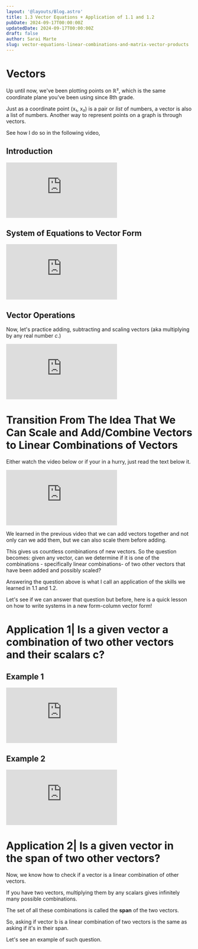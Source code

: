 ```yaml
---
layout: '@layouts/Blog.astro'
title: 1.3 Vector Equations + Application of 1.1 and 1.2
pubDate: 2024-09-17T00:00:00Z 
updatedDate: 2024-09-17T00:00:00Z 
draft: false
author: Sarai Marte
slug: vector-equations-linear-combinations-and-matrix-vector-products
---
```



# Vectors 

Up until now, we've been plotting points on ℝ², which is the same coordinate plane you've been using since 8th grade.

Just as a coordinate point (x₁, x₂) is a pair or *list* of numbers, a vector is also a list of numbers. Another way to represent points on a graph is through vectors.

See how I do so in the following video, 

## Introduction 

<iframe src="https://www.youtube.com/embed/0gr9of8I8Qk?si=SWsUMr7GdxCaLzTX" title="YouTube video player" frameborder="0" allow="accelerometer; autoplay; clipboard-write; encrypted-media; gyroscope; picture-in-picture; web-share" referrerpolicy="strict-origin-when-cross-origin" allowfullscreen></iframe>

## System of Equations to Vector Form 

<iframe src="https://www.youtube.com/embed/Ify8DWOUbjg?si=ihQbdn6L-n1fuwND" title="YouTube video player" frameborder="0" allow="accelerometer; autoplay; clipboard-write; encrypted-media; gyroscope; picture-in-picture; web-share" referrerpolicy="strict-origin-when-cross-origin" allowfullscreen></iframe>

## Vector Operations 

Now, let's practice adding, subtracting and scaling vectors (aka multiplying by any real number *c*.) 

<iframe src="https://www.youtube.com/embed/X0Sj3acZkkA?si=TZCAdba2bPtMn8yg" title="YouTube video player" frameborder="0" allow="accelerometer; autoplay; clipboard-write; encrypted-media; gyroscope; picture-in-picture; web-share" referrerpolicy="strict-origin-when-cross-origin" allowfullscreen></iframe>

# Transition From The Idea That We Can Scale and Add/Combine Vectors to Linear Combinations of Vectors

Either watch the video below or if your in a hurry, just read the text below it. 

<iframe src="https://www.youtube.com/embed/5WJkiBfvit8?si=-oiwfB_zIzLCqGNU" title="YouTube video player" frameborder="0" allow="accelerometer; autoplay; clipboard-write; encrypted-media; gyroscope; picture-in-picture; web-share" referrerpolicy="strict-origin-when-cross-origin" allowfullscreen></iframe>

We learned in the previous video that we can add vectors together and not only can we add them, but we can also scale them before adding.

This gives us countless combinations of new vectors. So the question becomes: given any vector, can we determine if it is one of the combinations - specifically linear combinations- of two other vectors that have been added and possibly scaled?

Answering the question above is what I call an application of the skills we learned in 1.1 and 1.2.

Let's see if we can answer that question but before, here is a quick lesson on how to write systems in a new form-column vector form!

# Application 1| Is a given vector a combination of two other vectors and their scalars c?

## Example 1 

<iframe src="https://www.youtube.com/embed/N7MKuQlZZCk?si=PGFOyLH8W8mFWFXo" title="YouTube video player" frameborder="0" allow="accelerometer; autoplay; clipboard-write; encrypted-media; gyroscope; picture-in-picture; web-share" referrerpolicy="strict-origin-when-cross-origin" allowfullscreen></iframe>

## Example 2

<iframe src="https://www.youtube.com/embed/cxpH0uajJtA?si=MKI7nBP7hIH-9wUV" title="YouTube video player" frameborder="0" allow="accelerometer; autoplay; clipboard-write; encrypted-media; gyroscope; picture-in-picture; web-share" referrerpolicy="strict-origin-when-cross-origin" allowfullscreen></iframe>

# Application 2| Is a given vector in the span of two other vectors?

Now, we know how to check if a vector is a linear combination of other vectors. 

If you have two vectors, multiplying them by any scalars gives infinitely many possible combinations. 

The set of all these combinations is called the **span** of the two vectors. 

So, asking if vector b is a linear combination of two vectors is the same as asking if it's in their span.

Let's see an example of such question.
